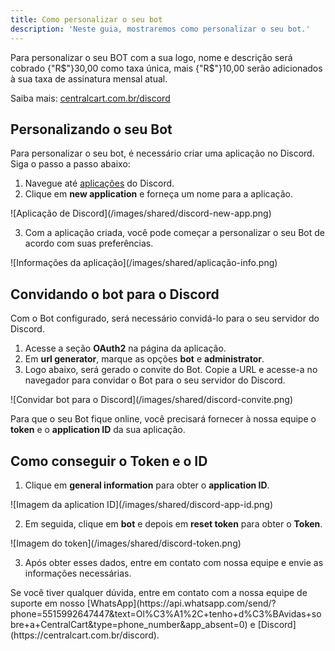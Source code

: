 ```yaml
---
title: Como personalizar o seu bot
description: 'Neste guia, mostraremos como personalizar o seu bot.'
---
```


<Note>
  Para personalizar o seu BOT com a sua logo, nome e descrição será cobrado {"R$"}30,00 como taxa única, mais {"R$"}10,00 serão adicionados à sua taxa de assinatura mensal atual.

Saiba mais: [centralcart.com.br/discord](https://centralcart.com.br/discord)

</Note>

## Personalizando o seu Bot
Para personalizar o seu bot, é necessário criar uma aplicação no Discord. Siga o passo a passo abaixo:

1. Navegue até [aplicações](https://discord.com/developers/applications) do Discord.
2. Clique em **new application** e forneça um nome para a aplicação.

<Frame>
![Aplicação de Discord](/images/shared/discord-new-app.png)
</Frame>

3. Com a aplicação criada, você pode começar a personalizar o seu Bot de acordo com suas preferências.

<Frame>
![Informações da aplicação](/images/shared/aplicação-info.png)
</Frame>

## Convidando o bot para o Discord
Com o Bot configurado, será necessário convidá-lo para o seu servidor do Discord.

1. Acesse a seção **OAuth2** na página da aplicação.
2. Em **url generator**, marque as opções **bot** e **administrator**.
3. Logo abaixo, será gerado o convite do Bot. Copie a URL e acesse-a no navegador para convidar o Bot para o seu servidor do Discord.

<Frame>
![Convidar bot para o Discord](/images/shared/discord-convite.png)
</Frame>

<Note>Para que o seu Bot fique online, você precisará fornecer à nossa equipe o **token** e o **application ID** da sua aplicação.</Note>

## Como conseguir o Token e o ID
1. Clique em **general information** para obter o **application ID**.

<Frame>
![Imagem da aplication ID](/images/shared/discord-app-id.png)
</Frame>

2. Em seguida, clique em **bot** e depois em **reset token** para obter o **Token**.

<Frame>
![Imagem do token](/images/shared/discord-token.png)
</Frame>

3. Após obter esses dados, entre em contato com nossa equipe e envie as informações necessárias.
<Check>
Se você tiver qualquer dúvida, entre em contato com a nossa equipe de suporte
em nosso [WhatsApp](https://api.whatsapp.com/send/?phone=5515992647447&text=Ol%C3%A1%2C+tenho+d%C3%BAvidas+sobre+a+CentralCart&type=phone_number&app_absent=0) 
e [Discord](https://centralcart.com.br/discord).
</Check>




